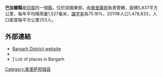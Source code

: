 '''巴加爾縣'''是[[印度|印度]]的一個[[縣|縣]]，位於該國東部，由[[奧里薩邦|奧里薩邦]]負責管轄，面積5,837平方公里，每年平均降雨量1,527毫米，[[識字率|識字率]]為75.16%，2011年人口1,478,833，人口密度每平方公里253人。

==外部連結==
* [http://bargarh.nic.in Bargarh District website] {{Wayback|url=http://bargarh.nic.in/ |date=20111028040756 }}
* {{Official website|http://bargarh.nic.in/}}
*[http://www.onefivenine.com/india/villag/Bargarh] {{Wayback|url=http://www.onefivenine.com/india/villag/Bargarh |date=20200926213331 }} List of places in Bargarh

{{奥里萨邦行政区划小作品}}
[[Category:奥里萨邦辖县|Category:奥里萨邦辖县]]
